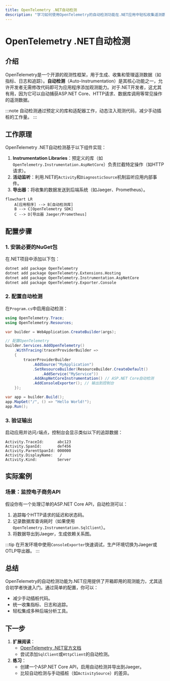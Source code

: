 ```yaml
---
title: OpenTelemetry .NET自动检测
description: "学习如何使用OpenTelemetry的自动检测功能在.NET应用中轻松收集遥测数据，无需手动代码插桩。"
---
```


# OpenTelemetry .NET自动检测

## 介绍

OpenTelemetry是一个开源的观测性框架，用于生成、收集和管理遥测数据（如指标、日志和追踪）。**自动检测**（Auto-Instrumentation）是其核心功能之一，允许开发者无需修改代码即可为应用程序添加观测能力。对于.NET开发者，这尤其有用，因为它可以自动捕获ASP.NET Core、HTTP请求、数据库调用等常见操作的遥测数据。

:::note
自动检测通过预定义的库和适配器工作，动态注入观测代码，减少手动插桩的工作量。
:::

## 工作原理

OpenTelemetry .NET自动检测基于以下组件实现：

1. **Instrumentation Libraries**：预定义的库（如`OpenTelemetry.Instrumentation.AspNetCore`）负责拦截特定操作（如HTTP请求）。
2. **活动监听**：利用.NET的`Activity`和`DiagnosticSource`机制监听应用内部事件。
3. **导出器**：将收集的数据发送到后端系统（如Jaeger、Prometheus）。

```mermaid
flowchart LR
    A[应用程序] --> B[自动检测库]
    B --> C[OpenTelemetry SDK]
    C --> D[导出器 Jaeger/Prometheus]
```

## 配置步骤

### 1. 安装必要的NuGet包

在.NET项目中添加以下包：
```bash
dotnet add package OpenTelemetry
dotnet add package OpenTelemetry.Extensions.Hosting
dotnet add package OpenTelemetry.Instrumentation.AspNetCore
dotnet add package OpenTelemetry.Exporter.Console
```

### 2. 配置自动检测

在`Program.cs`中启用自动检测：
```csharp
using OpenTelemetry.Trace;
using OpenTelemetry.Resources;

var builder = WebApplication.CreateBuilder(args);

// 配置OpenTelemetry
builder.Services.AddOpenTelemetry()
    .WithTracing(tracerProviderBuilder =>
    {
        tracerProviderBuilder
            .AddSource("MyApplication")
            .SetResourceBuilder(ResourceBuilder.CreateDefault()
                .AddService("MyService"))
            .AddAspNetCoreInstrumentation() // ASP.NET Core自动检测
            .AddConsoleExporter(); // 输出到控制台
    });

var app = builder.Build();
app.MapGet("/", () => "Hello World!");
app.Run();
```

### 3. 验证输出

启动应用并访问`/`端点，控制台会显示类似以下的追踪数据：
```plaintext
Activity.TraceId:      abc123
Activity.SpanId:       def456
Activity.ParentSpanId: 000000
Activity.DisplayName:   /
Activity.Kind:         Server
```

## 实际案例

### 场景：监控电子商务API
假设你有一个处理订单的ASP.NET Core API，自动检测可以：
1. 追踪每个HTTP请求的延迟和状态码。
2. 记录数据库查询耗时（如果使用`OpenTelemetry.Instrumentation.SqlClient`）。
3. 将数据导出到Jaeger，生成依赖关系图。

:::tip
在开发环境中使用`ConsoleExporter`快速调试，生产环境切换为Jaeger或OTLP导出器。
:::

## 总结

OpenTelemetry的自动检测功能为.NET应用提供了开箱即用的观测能力，尤其适合初学者快速入门。通过简单的配置，你可以：
- 减少手动插桩代码。
- 统一收集指标、日志和追踪。
- 轻松集成多种后端分析工具。

## 下一步

1. **扩展阅读**：
   - [OpenTelemetry .NET官方文档](https://opentelemetry.io/docs/instrumentation/net/)
   - 尝试添加`SqlClient`或`HttpClient`的自动检测。
2. **练习**：
   - 创建一个ASP.NET Core API，启用自动检测并导出到Jaeger。
   - 比较自动检测与手动插桩（如`ActivitySource`）的差异。